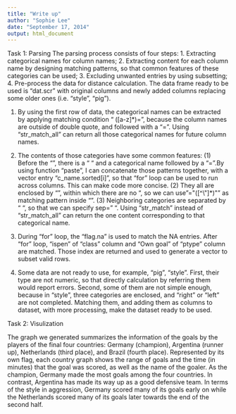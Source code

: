 ```yaml
---
title: "Write up"
author: "Sophie Lee"
date: "September 17, 2014"
output: html_document
---
```

Task 1: Parsing
The parsing process consists of four steps: 1. Extracting categorical names for column names; 2. Extracting content for each column name by designing matching patterns, so that common features of these categories can be used; 3. Excluding unwanted entries by using subsetting; 4. Pre-process the data for distance calculation. The data frame ready to be used is "dat.scr" with original columns and newly added columns replacing some older ones (i.e. "style", "pig").

1.
By using the first row of data, the categorical names can be extracted by applying matching condition “ ([a-z]*)=”, because the column names are outside of double quote, and followed with a “=”. Using “str_match_all” can return all those categorical names for future column names.

2.
The contents of those categories have some common features: (1) Before the “”, there is a “ “ and a categorical name followed by a “=”.By using function “paste”, I can concatenate those patterns together, with a vector entry “c_name.sorted[i]”, so that “for” loop can be used to run across columns. This can make code more concise. (2) They all are enclosed by “”, within which there are no “, so we can use "=\"([^\"]*)\"" as matching pattern inside “”. (3) Neighboring categories are separated by “ “, so that we can specify sep=” “. Using “str_match” instead of “str_match_all” can return the one content corresponding to that categorical name. 

3.
During “for” loop, the “flag.na” is used to match the NA entries. After “for” loop, “ispen” of “class” column and “Own goal” of “ptype” column are matched. Those index are returned and used to generate a vector to subset valid rows. 

4. Some data are not ready to use, for example, “pig”, “style”. First, their type are not numeric, so that directly calculation by referring them would report errors. Second, some of them are not simple enough, because in “style”, three categories are enclosed, and “right” or “left” are not completed. Matching them, and adding them as columns to dataset, with more processing, make the dataset ready to be used.  


Task 2: Visulization

The graph we generated summarizes the information of the goals by the players of the final four countries: Germany (champion), Argentina (runner up), Netherlands (third place), and Brazil (fourth place). Represented by its own flag, each country graph shows the range of goals and the time (in minutes) that the goal was scored, as well as the name of the goaler. As the champion, Germany made the most goals among the four countries. In contrast, Argentina has made its way up as a good defensive team. In terms of the style in aggression, Germany scored many of its goals early on while the Netherlands scored many of its goals later towards the end of the second half.    



```r

```

